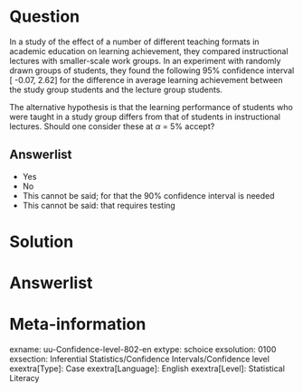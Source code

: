 Question
========
  
In a study of the effect of a number of different teaching formats in academic education on learning achievement, they compared instructional lectures with smaller-scale work groups. In an experiment with randomly drawn groups of students, they found the following 95% confidence interval [ -0.07, 2.62] for the difference in average learning achievement between the study group students and the lecture group students.

The alternative hypothesis is that the learning performance of students who were taught in a study group differs from that of students in instructional lectures. Should one consider these at $\alpha$ = 5% accept?


  
Answerlist
----------
* Yes
* No
* This cannot be said; for that the 90% confidence interval is needed
* This cannot be said: that requires testing

Solution
========
  


Answerlist
========

Meta-information
================
exname: uu-Confidence-level-802-en
extype: schoice
exsolution: 0100
exsection: Inferential Statistics/Confidence Intervals/Confidence level
exextra[Type]: Case
exextra[Language]: English
exextra[Level]: Statistical Literacy
